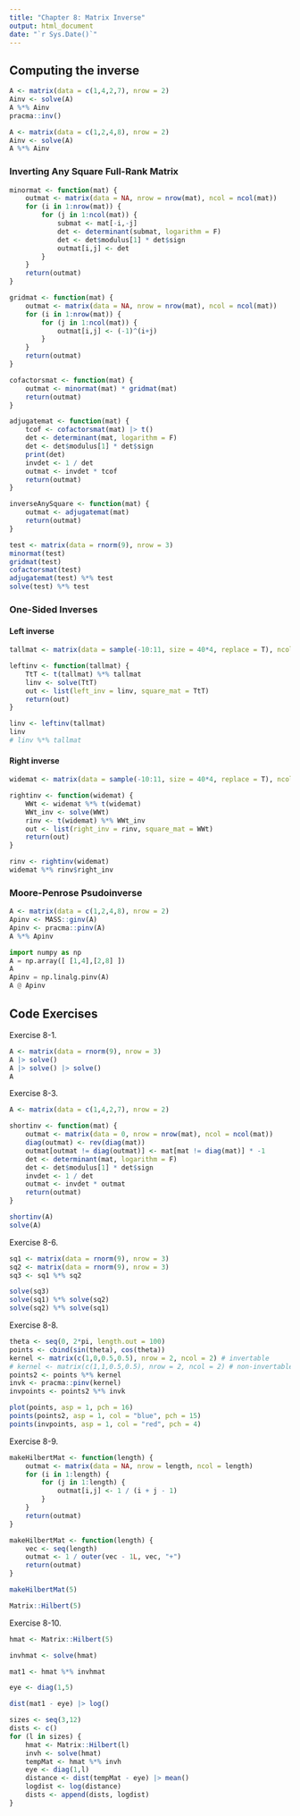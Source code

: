 ```yaml
---
title: "Chapter 8: Matrix Inverse"
output: html_document
date: "`r Sys.Date()`"
---
```


## Computing the inverse

```r
A <- matrix(data = c(1,4,2,7), nrow = 2)
Ainv <- solve(A)
A %*% Ainv
pracma::inv()
```

```r
A <- matrix(data = c(1,2,4,8), nrow = 2)
Ainv <- solve(A)
A %*% Ainv
```

### Inverting Any Square Full-Rank Matrix

```r
minormat <- function(mat) {
    outmat <- matrix(data = NA, nrow = nrow(mat), ncol = ncol(mat))
    for (i in 1:nrow(mat)) {
        for (j in 1:ncol(mat)) {
            submat <- mat[-i,-j]
            det <- determinant(submat, logarithm = F)
            det <- det$modulus[1] * det$sign
            outmat[i,j] <- det
        }
    }
    return(outmat)
}
```

```r
gridmat <- function(mat) {
    outmat <- matrix(data = NA, nrow = nrow(mat), ncol = ncol(mat))
    for (i in 1:nrow(mat)) {
        for (j in 1:ncol(mat)) {
            outmat[i,j] <- (-1)^(i+j)
        }
    }
    return(outmat)
}
```

```r
cofactorsmat <- function(mat) {
    outmat <- minormat(mat) * gridmat(mat)
    return(outmat)
}
```

```r
adjugatemat <- function(mat) {
    tcof <- cofactorsmat(mat) |> t()
    det <- determinant(mat, logarithm = F)
    det <- det$modulus[1] * det$sign
    print(det)
    invdet <- 1 / det
    outmat <- invdet * tcof
    return(outmat)
}
```

```r
inverseAnySquare <- function(mat) {
    outmat <- adjugatemat(mat)
    return(outmat)
}
```

```r
test <- matrix(data = rnorm(9), nrow = 3)
minormat(test)
gridmat(test)
cofactorsmat(test)
adjugatemat(test) %*% test
solve(test) %*% test
```

### One-Sided Inverses

#### Left inverse

```r
tallmat <- matrix(data = sample(-10:11, size = 40*4, replace = T), ncol = 4)

leftinv <- function(tallmat) {
    TtT <- t(tallmat) %*% tallmat
    linv <- solve(TtT)
    out <- list(left_inv = linv, square_mat = TtT)
    return(out)
}

linv <- leftinv(tallmat)
linv
# linv %*% tallmat
```

#### Right inverse

```r
widemat <- matrix(data = sample(-10:11, size = 40*4, replace = T), ncol = 40)

rightinv <- function(widemat) {
    WWt <- widemat %*% t(widemat)
    WWt_inv <- solve(WWt)
    rinv <- t(widemat) %*% WWt_inv
    out <- list(right_inv = rinv, square_mat = WWt)
    return(out)
}

rinv <- rightinv(widemat)
widemat %*% rinv$right_inv
```

### Moore-Penrose Psudoinverse

```r
A <- matrix(data = c(1,2,4,8), nrow = 2)
Apinv <- MASS::ginv(A)
Apinv <- pracma::pinv(A)
A %*% Apinv
```

```python
import numpy as np
A = np.array([ [1,4],[2,8] ])
A
Apinv = np.linalg.pinv(A)
A @ Apinv
```

## Code Exercises

Exercise 8-1.

```r
A <- matrix(data = rnorm(9), nrow = 3)
A |> solve()
A |> solve() |> solve()
A
```

Exercise 8-3.

```r
A <- matrix(data = c(1,4,2,7), nrow = 2)

shortinv <- function(mat) {
    outmat <- matrix(data = 0, nrow = nrow(mat), ncol = ncol(mat))
    diag(outmat) <- rev(diag(mat))
    outmat[outmat != diag(outmat)] <- mat[mat != diag(mat)] * -1
    det <- determinant(mat, logarithm = F)
    det <- det$modulus[1] * det$sign
    invdet <- 1 / det
    outmat <- invdet * outmat
    return(outmat)
}

shortinv(A)
solve(A)
```

Exercise 8-6.

```r
sq1 <- matrix(data = rnorm(9), nrow = 3)
sq2 <- matrix(data = rnorm(9), nrow = 3)
sq3 <- sq1 %*% sq2

solve(sq3)
solve(sq1) %*% solve(sq2)
solve(sq2) %*% solve(sq1)
```

Exercise 8-8.

```r
theta <- seq(0, 2*pi, length.out = 100)
points <- cbind(sin(theta), cos(theta))
kernel <- matrix(c(1,0,0.5,0.5), nrow = 2, ncol = 2) # invertable
# kernel <- matrix(c(1,1,0.5,0.5), nrow = 2, ncol = 2) # non-invertable
points2 <- points %*% kernel
invk <- pracma::pinv(kernel)
invpoints <- points2 %*% invk
```

```r
plot(points, asp = 1, pch = 16)
points(points2, asp = 1, col = "blue", pch = 15)
points(invpoints, asp = 1, col = "red", pch = 4)
```

Exercise 8-9.

```r
makeHilbertMat <- function(length) {
    outmat <- matrix(data = NA, nrow = length, ncol = length)
    for (i in 1:length) {
        for (j in 1:length) {
            outmat[i,j] <- 1 / (i + j - 1)
        }
    }
    return(outmat)
}
```

```r
makeHilbertMat <- function(length) {
    vec <- seq(length)
    outmat <- 1 / outer(vec - 1L, vec, "+")
    return(outmat)
}
```

```r
makeHilbertMat(5)
```


```r
Matrix::Hilbert(5)
```

Exercise 8-10.

```r
hmat <- Matrix::Hilbert(5)

invhmat <- solve(hmat)

mat1 <- hmat %*% invhmat

eye <- diag(1,5)

dist(mat1 - eye) |> log()
```

```r
sizes <- seq(3,12)
dists <- c()
for (l in sizes) {
    hmat <- Matrix::Hilbert(l)
    invh <- solve(hmat)
    tempMat <- hmat %*% invh
    eye <- diag(1,l)
    distance <- dist(tempMat - eye) |> mean()
    logdist <- log(distance)
    dists <- append(dists, logdist)
}
```

